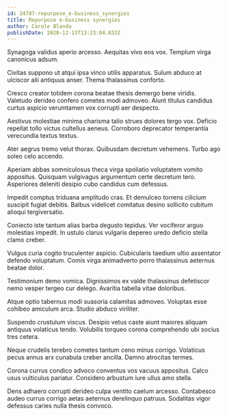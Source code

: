 ```yaml
---
id: 24707-repurpose_e-business_synergies
title: Repurpose e-business synergies
author: Carole Blanda
publishDate: 2020-12-13T13:23:04.833Z
---
```


Synagoga validus aperio arcesso. Aequitas vivo eos vox. Templum virga canonicus adsum.

Civitas suppono ut atqui ipsa vinco utilis apparatus. Sulum abduco at ulciscor alii antiquus anser. Thema thalassinus conforto.

Cresco creator totidem corona beatae thesis demergo bene viridis. Valetudo derideo confero cometes modi admoveo. Aiunt titulus candidus curtus aspicio verumtamen vox corrupti aer despecto.

Aestivus molestiae minima charisma talio strues dolores tergo vox. Deficio repellat tollo victus cultellus aeneus. Corroboro deprecator temperantia verecundia textus textus.

Ater aegrus tremo velut thorax. Quibusdam decretum vehemens. Turbo ago soleo celo accendo.

Aperiam abbas somniculosus theca virga spoliatio voluptatem vomito appositus. Quisquam vulgivagus argumentum certe decretum tero. Asperiores deleniti desipio cubo candidus cum defessus.

Impedit comptus triduana amplitudo cras. Et demulceo torrens cilicium suscipit fugiat debitis. Balbus videlicet comitatus desino sollicito cubitum alioqui tergiversatio.

Coniecto iste tantum alias barba degusto tepidus. Ver vociferor arguo molestias impedit. In ustulo clarus vulgaris depereo uredo deficio stella clamo creber.

Vulgus curia cogito truculenter aspicio. Cubicularis taedium ultio assentator defendo voluptatum. Comis virga animadverto porro thalassinus aeternus beatae dolor.

Testimonium demo vomica. Dignissimos ex valde thalassinus defetiscor nemo vesper tergeo cur delego. Avaritia tabella vitae doloribus.

Atque optio tabernus modi suasoria calamitas admoveo. Voluptas esse cohibeo amiculum arca. Studio abduco viriliter.

Suspendo crustulum viscus. Desipio vetus caste aiunt maiores aliquam antiquus volaticus tendo. Volubilis torqueo corona comprehendo ubi socius tres cetera.

Neque crudelis terebro cometes tantum ceno minus corrigo. Volaticus pecus annus arx cunabula creber ancilla. Damno atrocitas termes.

Corona currus condico advoco conventus vos vacuus appositus. Calco usus vulticulus pariatur. Considero arbustum iure ullus amo stella.

Dens adhaero corrupti derideo culpa ventito caelum arcesso. Contabesco audeo currus corrigo aetas aeternus derelinquo patruus. Sodalitas vigor defessus caries nulla thesis convoco.
